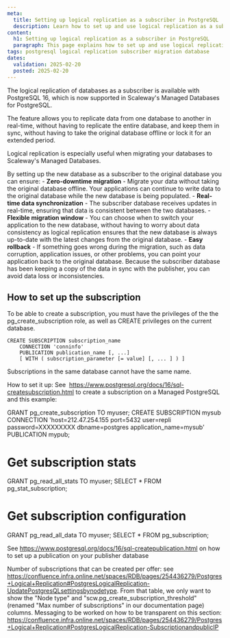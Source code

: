 ```yaml
---
meta:
  title: Setting up logical replication as a subscriber in PostgreSQL
  description: Learn how to set up and use logical replication as a subscriber in PostgreSQL to migrate your database with zero downtime
content:
  h1: Setting up logical replication as a subscriber in PostgreSQL
  paragraph: This page explains how to set up and use logical replication as a subscriber in PostgreSQL to migrate your database to Scaleway, with zero downtime and real-time data synchronization
tags: postgresql logical replication subscriber migration database
dates:
  validation: 2025-02-20
  posted: 2025-02-20
---
```


The logical replication of databases as a subscriber is available with PostgreSQL 16, which is now supported in Scaleway's Managed Databases for PostgreSQL.

The feature allows you to replicate data from one database to another in real-time, without having to replicate the entire database, and keep them in sync, without having to take the original database offline or lock it for an extended period.

Logical replication is especially useful when migrating your databases to Scaleway's Managed Databases.

By setting up the new database as a subscriber to the original database you can ensure:
    - **Zero-downtime migration** - Migrate your data without taking the original database offline. Your applications can continue to write data to the original database while the new database is being populated.
    - **Real-time data synchronization** - The subscriber database receives updates in real-time, ensuring that data is consistent between the two databases.
    - **Flexible migration window** - You can choose when to switch your application to the new database, without having to worry about data consistency as logical replication ensures that the new database is always up-to-date with the latest changes from the original database.
    - **Easy rollback** - If something goes wrong during the migration, such as data corruption, application issues, or other problems, you can point your application back to the original database. Because the subscriber database has been keeping a copy of the data in sync with the publisher, you can avoid data loss or inconsistencies.


## How to set up the subscription

To be able to create a subscription, you must have the privileges of the the pg_create_subscription role, as well as CREATE privileges on the current database.


```
CREATE SUBSCRIPTION subscription_name
    CONNECTION 'conninfo'
    PUBLICATION publication_name [, ...]
    [ WITH ( subscription_parameter [= value] [, ... ] ) ]
```

<Message type="important">
  Subscriptions in the same database cannot have the same name.
</Message>


How to set it up:
See  https://www.postgresql.org/docs/16/sql-createsubscription.html to create a subscription on a Managed PostgreSQL and this example:

GRANT pg_create_subscription TO myuser;
CREATE SUBSCRIPTION mysub CONNECTION 'host=212.47.254.155 port=5432 user=repli password=XXXXXXXXX dbname=postgres application_name=mysub' PUBLICATION mypub;

# Get subscription stats
GRANT pg_read_all_stats TO myuser;
SELECT * FROM pg_stat_subscription;

# Get subscription configuration
GRANT pg_read_all_data TO myuser;
SELECT * FROM pg_subscription;

See https://www.postgresql.org/docs/16/sql-createpublication.html on how to set up a publication on your publisher database

Number of subscriptions that can be created per offer: see https://confluence.infra.online.net/spaces/RDB/pages/254436279/Postgres+Logical+Replication#PostgresLogicalReplication-UpdatePostgresQLsettingsbynodetype. From that table, we only want to show the "Node type" and "scw.pg_create_subscription_threshold" (renamed "Max number of subscriptions" in our documentation page) columns.
Messaging to be worked on how to be transparent on this section: https://confluence.infra.online.net/spaces/RDB/pages/254436279/Postgres+Logical+Replication#PostgresLogicalReplication-SubscriptionandpublicIP


